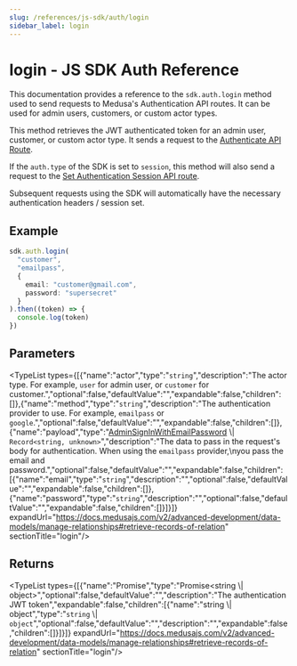 ```yaml
---
slug: /references/js-sdk/auth/login
sidebar_label: login
---
```



# login - JS SDK Auth Reference

This documentation provides a reference to the `sdk.auth.login` method used to send requests to Medusa's Authentication API routes. It can be used for admin users, customers, or custom actor types.

This method retrieves the JWT authenticated token for an admin user, customer, or custom
actor type. It sends a request to the [Authenticate API Route](https://docs.medusajs.com/v2/api/admin#auth\_postactor\_typeauth\_provider).

If the `auth.type` of the SDK is set to `session`, this method will also send a request to the
[Set Authentication Session API route](https://docs.medusajs.com/v2/api/admin#auth\_postsession).

Subsequent requests using the SDK will automatically have the necessary authentication headers / session
set.

## Example

```ts
sdk.auth.login(
  "customer",
  "emailpass",
  {
    email: "customer@gmail.com",
    password: "supersecret"
  }
).then((token) => {
  console.log(token)
})
```

## Parameters

<TypeList types={[{"name":"actor","type":"`string`","description":"The actor type. For example, `user` for admin user, or `customer` for customer.","optional":false,"defaultValue":"","expandable":false,"children":[]},{"name":"method","type":"`string`","description":"The authentication provider to use. For example, `emailpass` or `google`.","optional":false,"defaultValue":"","expandable":false,"children":[]},{"name":"payload","type":"[AdminSignInWithEmailPassword](../../../../../types/HttpTypes/interfaces/types.HttpTypes.AdminSignInWithEmailPassword/page.mdx) \\| `Record<string, unknown>`","description":"The data to pass in the request's body for authentication. When using the `emailpass` provider,\nyou pass the email and password.","optional":false,"defaultValue":"","expandable":false,"children":[{"name":"email","type":"`string`","description":"","optional":false,"defaultValue":"","expandable":false,"children":[]},{"name":"password","type":"`string`","description":"","optional":false,"defaultValue":"","expandable":false,"children":[]}]}]} expandUrl="https://docs.medusajs.com/v2/advanced-development/data-models/manage-relationships#retrieve-records-of-relation" sectionTitle="login"/>

## Returns

<TypeList types={[{"name":"Promise","type":"Promise&#60;string \\| object&#62;","optional":false,"defaultValue":"","description":"The authentication JWT token","expandable":false,"children":[{"name":"string \\| object","type":"`string` \\| `object`","optional":false,"defaultValue":"","description":"","expandable":false,"children":[]}]}]} expandUrl="https://docs.medusajs.com/v2/advanced-development/data-models/manage-relationships#retrieve-records-of-relation" sectionTitle="login"/>
